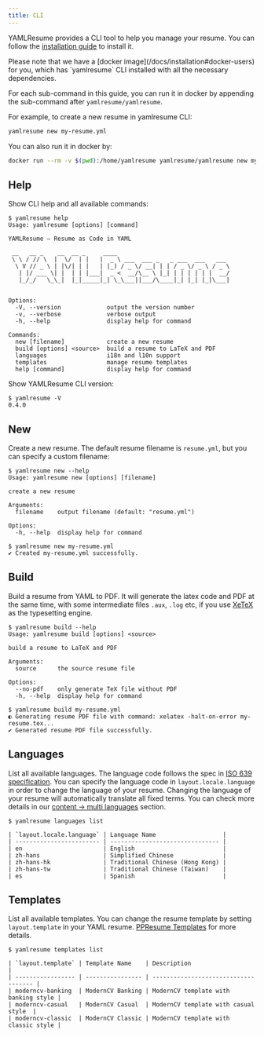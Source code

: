 ```yaml
---
title: CLI
---
```


YAMLResume provides a CLI tool to help you manage your resume. You can follow
the [installation guide](/docs/getting-started#installation) to install it.

<Callout title="YAMLResume CLI in docker">
Please note that we have a [docker image](/docs/installation#docker-users)
for you, which has `yamlresume` CLI installed with all the necessary
dependencies.

For each sub-command in this guide, you can run it in docker by appending the
sub-command after `yamlresume/yamlresume`.

For example, to create a new resume in yamlresume CLI:

```sh
yamlresume new my-resume.yml
```

You can also run it in docker by:

```sh
docker run --rm -v $(pwd):/home/yamlresume yamlresume/yamlresume new my-resume.yml
```
</Callout>

## Help

Show CLI help and all available commands:

```console
$ yamlresume help
Usage: yamlresume [options] [command]

YAMLResume — Resume as Code in YAML

 __   __ _    __  __ _     ____
 \ \ / // \  |  \/  | |   |  _ \ ___  ___ _   _ ___  ___   ___
  \ V // _ \ | |\/| | |   | |_) / _ \/ __| | | / _ \/ _ \ / _ \
   | |/ ___ \| |  | | |___|  _ <  __/\__ \ |_| | | | | | |  __/
   |_/_/   \_\_|  |_|_____|_| \_\___||___/\____|_| |_| |_|\___|


Options:
  -V, --version             output the version number
  -v, --verbose             verbose output
  -h, --help                display help for command

Commands:
  new [filename]            create a new resume
  build [options] <source>  build a resume to LaTeX and PDF
  languages                 i18n and l10n support
  templates                 manage resume templates
  help [command]            display help for command
```

Show YAMLResume CLI version:

```console
$ yamlresume -V
0.4.0
```

## New

Create a new resume. The default resume filename is `resume.yml`, but you
can specify a custom filename:

```console
$ yamlresume new --help
Usage: yamlresume new [options] [filename]

create a new resume

Arguments:
  filename    output filename (default: "resume.yml")

Options:
  -h, --help  display help for command

$ yamlresume new my-resume.yml
✔ Created my-resume.yml successfully.
```

## Build

Build a resume from YAML to PDF. It will generate the latex code and PDF at the
same time, with some intermediate files `.aux`, `.log` etc, if you use
[XeTeX](/docs/installation#xetex) as the typesetting engine.

```console
$ yamlresume build --help
Usage: yamlresume build [options] <source>

build a resume to LaTeX and PDF

Arguments:
  source      the source resume file

Options:
  --no-pdf    only generate TeX file without PDF
  -h, --help  display help for command

$ yamlresume build my-resume.yml
◐ Generating resume PDF file with command: xelatex -halt-on-error my-resume.tex...
✔ Generated resume PDF file successfully.
```

## Languages

List all available languages. The language code follows the spec in [ISO
639 specification](https://www.iso.org/iso-639-language-code). You can specify
the language code in `layout.locale.language` in order to change the language of
your resume. Changing the language of your resume will automatically translate
all fixed terms. You can check more details in our [content -> multi
languages](/docs/content/multi-languages) section.

```console
$ yamlresume languages list

| `layout.locale.language` | Language Name                   |
| ------------------------ | ------------------------------- |
| en                       | English                         |
| zh-hans                  | Simplified Chinese              |
| zh-hans-hk               | Traditional Chinese (Hong Kong) |
| zh-hans-tw               | Traditional Chinese (Taiwan)    |
| es                       | Spanish                         |
```

## Templates

List all available templates. You can change the resume template by setting
`layout.template` in your YAML resume. [PPResume
Templates](https://docs.ppresume.com/typesetting/templates) for more details.

```console
$ yamlresume templates list

| `layout.template` | Template Name    | Description                          |
| ----------------- | ---------------- | ------------------------------------ |
| moderncv-banking  | ModernCV Banking | ModernCV template with banking style |
| moderncv-casual   | ModernCV Casual  | ModernCV template with casual style  |
| moderncv-classic  | ModernCV Classic | ModernCV template with classic style |
```
